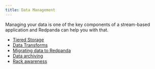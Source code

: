```yaml
---
title: Data Management
---
```


Managing your data is one of the key components of a stream-based application and Redpanda can help you with that. 

- [Tiered Storage](./tiered-storage)
- [Data Transforms](./data-transform)
- [Migrating data to Redpanda](./data-migration)
- [Data archiving](./data-archiving)
- [Rack awareness](./data-archiving)
